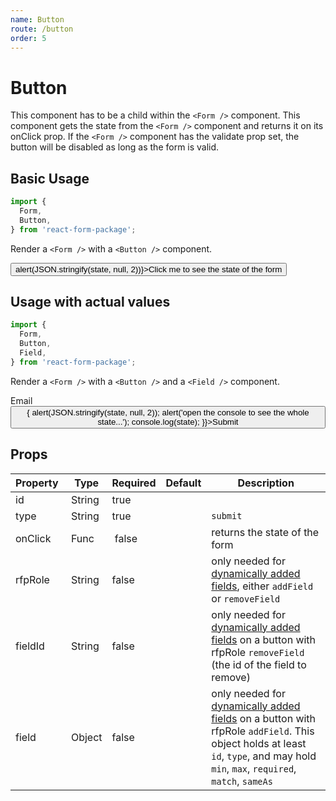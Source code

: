 ```yaml
---
name: Button
route: /button
order: 5
---
```



# Button

This component has to be a child within the `<Form />` component. This component gets the state from the `<Form />` component and returns it on its onClick prop. If the `<Form />` component has the validate prop set, the button will be disabled as long as the form is valid.

## Basic Usage

```jsx
import {
  Form,
  Button,
} from 'react-form-package';
```

Render a `<Form />` with a `<Button />` component.

<Playground>
  <Form>
      <div>
        <Button id="submit" type="submit" onClick={(state) => alert(JSON.stringify(state, null, 2))}>Click me to see the state of the form</Button>
      </div>
  </Form>
</Playground>

## Usage with actual values

```jsx
import {
  Form,
  Button,
  Field,
} from 'react-form-package';
```

Render a `<Form />` with a `<Button />` and a `<Field />` component.

<Playground>
  <Form>
    <div>
      <div>
        Email
      </div>
      <div>
        <Field id="email" type="email" reuqired />
      </div>
    </div>
    <div>
      <Button id="submit" type="submit" onClick={(state) => {
        alert(JSON.stringify(state, null, 2));
        alert('open the console to see the whole state...');
        console.log(state);
      }}>Submit</Button>
    </div>
  </Form>
</Playground>

## Props

Property | Type | Required | Default | Description
---|---|---|---|---
id | String | true | |
type | String | true | | `submit`
onClick | Func | false | | returns the state of the form
rfpRole | String | false | | only needed for [dynamically added fields](/dynamic-field-2), either `addField` or `removeField`
fieldId | String | false | | only needed for [dynamically added fields](/dynamic-field-2) on a button with rfpRole `removeField` (the id of the field to remove)
field | Object | false | | only needed for [dynamically added fields](/dynamic-field-2) on a button with rfpRole `addField`. This object holds at least `id`, `type`, and may hold `min`, `max`, `required`, `match`, `sameAs`
